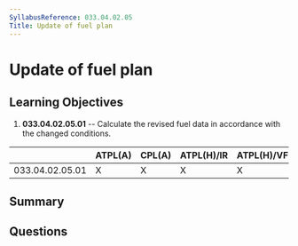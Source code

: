 ```yaml
---
SyllabusReference: 033.04.02.05
Title: Update of fuel plan
---
```


# Update of fuel plan

## Learning Objectives

1.  **033.04.02.05.01** -- Calculate the revised fuel data in accordance with the
    changed conditions.

|                 | ATPL(A) | CPL(A) | ATPL(H)/IR | ATPL(H)/VFR | CPL(H) | IR | CBIR(A) |
| --------------- | ------- | ------ | ---------- | ----------- | ------ | -- | ------- |
| 033.04.02.05.01 | X       | X      | X          | X           | X      | X  |         |

## Summary

## Questions
